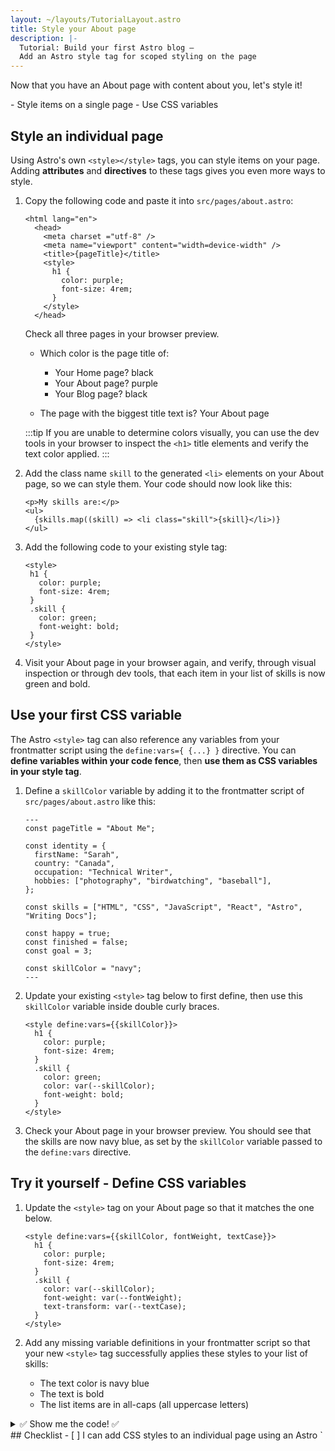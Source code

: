 ```yaml
---
layout: ~/layouts/TutorialLayout.astro
title: Style your About page
description: |-
  Tutorial: Build your first Astro blog —
  Add an Astro style tag for scoped styling on the page
---
```



Now that you have an About page with content about you, let's style it!

<PreCheck>
  - Style items on a single page
  - Use CSS variables
</PreCheck>


## Style an individual page

Using Astro's own `<style></style>` tags, you can style items on your page. Adding **attributes** and **directives** to these tags gives you even more ways to style.

1. Copy the following code and paste it into `src/pages/about.astro`:

    ```astro title="src/pages/about.astro" ins={6-11}
    <html lang="en">
      <head>
        <meta charset ="utf-8" />
        <meta name="viewport" content="width=device-width" />
        <title>{pageTitle}</title>
        <style>
          h1 {
            color: purple;
            font-size: 4rem;
          }
        </style>
      </head> 

    ```

    Check all three pages in your browser preview.
    
    - Which color is the page title of:

        - Your Home page?  <Spoiler>black</Spoiler>
        - Your About page? <Spoiler>purple</Spoiler>
        - Your Blog page? <Spoiler>black</Spoiler>

    - The page with the biggest title text is? <Spoiler>Your About page</Spoiler>

    :::tip
    If you are unable to determine colors visually, you can use the dev tools in your browser to inspect the `<h1>` title elements and verify the text color applied.
    :::

2. Add the class name `skill` to the generated `<li>` elements on your About page, so we can style them. Your code should now look like this:

    ```astro title="src/pages/about.astro" 'class="skill"'
    <p>My skills are:</p>
    <ul>
      {skills.map((skill) => <li class="skill">{skill}</li>)}
    </ul>
    ```

3. Add the following code to your existing style tag:

     ```astro title="src/pages/about.astro" ins={6-9}
    <style>
      h1 {
        color: purple;
        font-size: 4rem;
      }
      .skill {
        color: green;
        font-weight: bold;
      }
    </style>
    ```



  4. Visit your About page in your browser again, and verify, through visual inspection or through dev tools, that each item in your list of skills is now green and bold.

## Use your first CSS variable
The Astro `<style>` tag can also reference any variables from your frontmatter script using the `define:vars={ {...} }` directive. You can **define variables within your code fence**, then **use them as CSS variables in your style tag**.

1. Define a `skillColor` variable by adding it to the frontmatter script of `src/pages/about.astro` like this:

    ```astro title="src/pages/about.astro" ins={17}
    ---
    const pageTitle = "About Me";

    const identity = {
      firstName: "Sarah",
      country: "Canada",
      occupation: "Technical Writer",
      hobbies: ["photography", "birdwatching", "baseball"],
    };

    const skills = ["HTML", "CSS", "JavaScript", "React", "Astro", "Writing Docs"];

    const happy = true;
    const finished = false;
    const goal = 3;
  
    const skillColor = "navy";
    ---
    ```

2. Update your existing `<style>` tag below to first define, then use this `skillColor` variable inside double curly braces.

    ```astro title="src/pages/about.astro" "define:vars={{skillColor}}" "var(--skillColor)" del={7} ins={8}
    <style define:vars={{skillColor}}> 
      h1 {
        color: purple;
        font-size: 4rem;
      }
      .skill {
        color: green;
        color: var(--skillColor);
        font-weight: bold;
      }
    </style>
    ```

3. Check your About page in your browser preview. You should see that the skills are now navy blue, as set by the `skillColor` variable passed to the `define:vars` directive.

<Box icon="puzzle-piece">

## Try it yourself - Define CSS variables
 
 1. Update the `<style>` tag on your About page so that it matches the one below. 

    ```astro title="src/pages/about.astro"
    <style define:vars={{skillColor, fontWeight, textCase}}>
      h1 {
        color: purple;
        font-size: 4rem;
      }
      .skill {
        color: var(--skillColor);
        font-weight: var(--fontWeight);
        text-transform: var(--textCase);
      }
    </style>
    ```
 
 2. Add any missing variable definitions in your frontmatter script so that your new `<style>` tag successfully applies these styles to your list of skills:
    - The text color is navy blue
    - The text is bold
    - The list items are in all-caps (all uppercase letters)

<details>
<summary>✅ Show me the code! ✅</summary>

```astro title="src/pages/about.astro" ins={18-19}
---
const pageTitle = "About Me";

const identity = {
  firstName: "Sarah",
  country: "Canada",
  occupation: "Technical Writer",
  hobbies: ["photography", "birdwatching", "baseball"],
};

const skills = ["HTML", "CSS", "JavaScript", "React", "Astro", "Writing Docs"];

const happy = true;
const finished = false;
const goal = 3;

const skillColor = "navy";
const fontWeight = "bold";
const textCase = "uppercase";
---
```
</details>

</Box>



<Box icon="check-list">
## Checklist

<Checklist>
- [ ] I can add CSS styles to an individual page using an Astro `<style>` tag.
- [ ] I can use variables to style elements on the page.
</Checklist>
</Box>

### Resources
- [Astro syntax vs JSX - comparison](/en/core-concepts/astro-components/#differences-between-astro-and-jsx)

- [Astro `<style>` tag](/en/guides/styling/#styling-in-astro)

- [CSS variables in Astro](/en/guides/styling/#css-variables)



